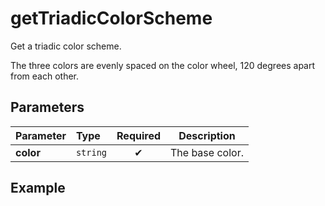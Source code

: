 
# getTriadicColorScheme

Get a triadic color scheme.

The three colors are evenly spaced on the color wheel, 120 degrees apart from each other.

## Parameters

| Parameter | Type     | Required | Description     |
| :-------- | :------- | :------: | --------------- |
| **color** | `string` |    ✔     | The base color. |

## Example

<Example color="#ffcc00" />
